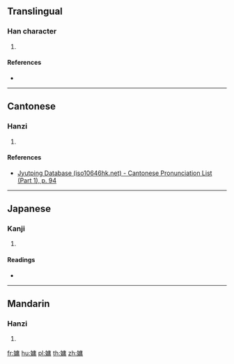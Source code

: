 {{character info/new}}
==Translingual==

===Han character===
{{Han char|rn=38|rad=女|as=11|sn=14|four=40427|canj=VILB|ids=⿰女庸}}

# {{defn|Han|sort=女11}}

====References====
* {{Han ref|kx=0269.330|dkj=06651|dj=0537.220|hdz=21078.030|uh=5ADE|ud=23262|bh=E178|bd=57720}}

----

==Cantonese==

===Hanzi===
{{yue-hanzi|jyut=[[sung4]]|y=sung4}}

# {{defn|lang=yue|sort=女11}}

====References====
* [http://www.iso10646hk.net/jp/document/download.jsp Jyutping Database (iso10646hk.net) - Cantonese Pronunciation List (Part 1), p. 94]

----

==Japanese==

===Kanji===
{{ja-kanji|grade=|rs=女11}}

# {{defn|lang=ja|sort=女11}}

====Readings====
* {{ja-readings|on=[[しょう]] (shō), [[じゅ]] (ju), [[ちょう]] (chō), [[ちゅ]] (chu)|kun=}}

----

==Mandarin==

===Hanzi===
{{cmn-hanzi|pin=[[yōng]] ([[yong1]])|wg=yung<sup>1</sup>}}

# {{defn|lang=cmn|sort=女11}}

[[fr:嫞]]
[[hu:嫞]]
[[pl:嫞]]
[[th:嫞]]
[[zh:嫞]]